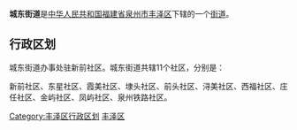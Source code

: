 {{中国乡级行政区
| 行政区全称 = 城东街道
| 景观照片文件名 = 
| 景观照片描述 = 
| 汉语拼音 = 
| 注音符號 = 
| 上级行政区 = [[福建省|福建省]][[泉州市|泉州市]][[丰泽区|丰泽区]]
| 行政区类别 = [[街道_(行政区划)|街道]]
| 行政区划代码 = 350503006
| 地理坐标 = 
| 总面积 = 
| 户籍人口 =
| 户籍人口年份 =
| 常住人口 = 
| 常住人口年份 = 
| 人口密度 =
| 领导人职务1 = 
| 领导人姓名1 = 
| 领导人职务2 = 
| 领导人姓名2 = 
| 行政区划 = 11个[[社区|社区]]
| 官方网站 = [http://cd.qzfz.gov.cn 泉州市鲤城区城东街道]
| 政府驻地 =
| 邮政编码 = 
| 毗邻行政区 = 
| 位置图文件名 = 
| 位置图描述 = 
}}

'''城东街道'''是[[中华人民共和国|中华人民共和国]][[福建省|福建省]][[泉州市|泉州市]][[丰泽区|丰泽区]]下辖的一个[[街道_(行政区划)|街道]]。

== 行政区划 ==
城东街道办事处驻新前社区。城东街道共辖11个社区，分别是：

新前社区、东星社区、霞美社区、埭头社区、前头社区、浔美社区、西福社区、庄任社区、金屿社区、凤屿社区、泉州铁路社区。

{{丰泽区行政区划}}
[[Category:丰泽区行政区划|Category:丰泽区行政区划]]
[[Category:泉州街道_(行政区划)|丰泽区]]